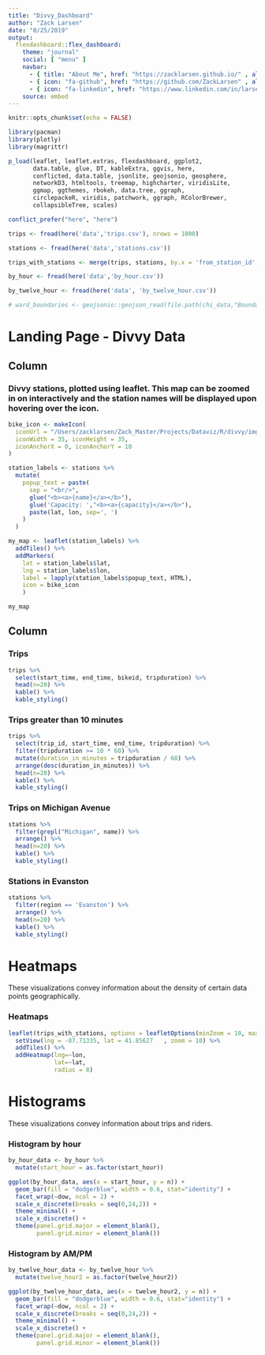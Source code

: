 ```yaml
---
title: "Divvy_Dashboard"
author: "Zack Larsen"
date: "8/25/2019"
output: 
  flexdashboard::flex_dashboard:
    theme: "journal"
    social: [ "menu" ]
    navbar:
      - { title: "About Me", href: "https://zacklarsen.github.io/" , align: right}
      - { icon: "fa-github", href: "https://github.com/ZackLarsen" , align: right}
      - { icon: "fa-linkedin", href: "https://www.linkedin.com/in/larsenzachary/", align: right}
    source: embed
---
```


```r
knitr::opts_chunk$set(echo = FALSE)

library(pacman)
library(plotly)
library(magrittr)

p_load(leaflet, leaflet.extras, flexdashboard, ggplot2, 
       data.table, glue, DT, kableExtra, ggvis, here, 
       conflicted, data.table, jsonlite, geojsonio, geosphere, 
       networkD3, htmltools, treemap, highcharter, viridisLite,
       ggmap, ggthemes, rbokeh, data.tree, ggraph, 
       circlepackeR, viridis, patchwork, ggraph, RColorBrewer,
       collapsibleTree, scales)

conflict_prefer("here", "here")

trips <- fread(here('data','trips.csv'), nrows = 1000)

stations <- fread(here('data','stations.csv'))

trips_with_stations <- merge(trips, stations, by.x = 'from_station_id', by.y = 'station_id')

by_hour <- fread(here('data','by_hour.csv'))

by_twelve_hour <- fread(here('data', 'by_twelve_hour.csv'))

# ward_boundaries <- geojsonio::geojson_read(file.path(chi_data,"Boundaries_Wards.geojson"), what = "sp")


```


Landing Page - Divvy Data
=========================================

Column 
-------------------------------------

### Divvy stations, plotted using leaflet. This map can be zoomed in on interactively and the station names will be displayed upon hovering over the icon.


```r

bike_icon <- makeIcon(
  iconUrl = "/Users/zacklarsen/Zack_Master/Projects/Dataviz/R/divvy/img/Divvy-icon.png",
  iconWidth = 35, iconHeight = 35,
  iconAnchorX = 0, iconAnchorY = 10
)

station_labels <- stations %>% 
  mutate(
    popup_text = paste(
      sep = "<br/>",
      glue("<b><a>{name}</a></b>"),
      glue('Capacity: ',"<b><a>{capacity}</a></b>"),
      paste(lat, lon, sep=', ')
    )
  )

my_map <- leaflet(station_labels) %>%
  addTiles() %>%
  addMarkers(
    lat = station_labels$lat,
    lng = station_labels$lon,
    label = lapply(station_labels$popup_text, HTML),
    icon = bike_icon
    )

my_map

```

Column {.tabset}
-------------------------------------
   
### Trips

```r

trips %>% 
  select(start_time, end_time, bikeid, tripduration) %>% 
  head(n=20) %>% 
  kable() %>% 
  kable_styling()

```   


### Trips greater than 10 minutes
    
```r

trips %>% 
  select(trip_id, start_time, end_time, tripduration) %>% 
  filter(tripduration >= 10 * 60) %>% 
  mutate(duration_in_minutes = tripduration / 60) %>% 
  arrange(desc(duration_in_minutes)) %>% 
  head(n=20) %>% 
  kable() %>% 
  kable_styling()

```


### Trips on Michigan Avenue
    
```r

stations %>% 
  filter(grepl("Michigan", name)) %>% 
  arrange() %>% 
  head(n=20) %>% 
  kable() %>% 
  kable_styling()

```


### Stations in Evanston
    
```r

stations %>% 
  filter(region == 'Evanston') %>% 
  arrange() %>% 
  head(n=20) %>% 
  kable() %>% 
  kable_styling()

```


Heatmaps {.storyboard data-commentary-width=200 data-navmenu="Traditional"} 
=========================================

These visualizations convey information about the density of certain data points geographically.


### Heatmaps

```r

leaflet(trips_with_stations, options = leafletOptions(minZoom = 10, maxZoom = 14)) %>%
  setView(lng = -87.71335, lat = 41.85627	, zoom = 10) %>% 
  addTiles() %>% 
  addHeatmap(lng=~lon,
             lat=~lat,
             radius = 8)

```


Histograms {.storyboard data-commentary-width=200 data-navmenu="Other"} 
=========================================

These visualizations convey information about trips and riders.


### Histogram by hour


```r

by_hour_data <- by_hour %>% 
  mutate(start_hour = as.factor(start_hour))

ggplot(by_hour_data, aes(x = start_hour, y = n)) +
  geom_bar(fill = "dodgerblue", width = 0.6, stat="identity") +
  facet_wrap(~dow, ncol = 2) +
  scale_x_discrete(breaks = seq(0,24,2)) +
  theme_minimal() +
  scale_x_discrete() + 
  theme(panel.grid.major = element_blank(),
        panel.grid.minor = element_blank())

```


### Histogram by AM/PM


```r

by_twelve_hour_data <- by_twelve_hour %>% 
  mutate(twelve_hour2 = as.factor(twelve_hour2))

ggplot(by_twelve_hour_data, aes(x = twelve_hour2, y = n)) +
  geom_bar(fill = "dodgerblue", width = 0.6, stat="identity") +
  facet_wrap(~dow, ncol = 2) +
  scale_x_discrete(breaks = seq(0,24,2)) +
  theme_minimal() +
  scale_x_discrete() + 
  theme(panel.grid.major = element_blank(),
        panel.grid.minor = element_blank())

```

